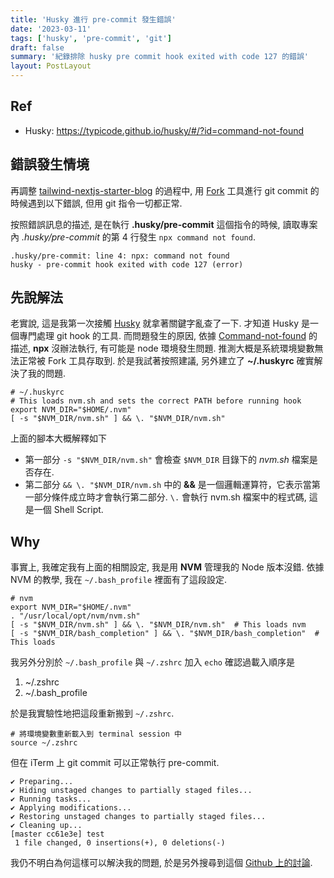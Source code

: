 ```yaml
---
title: 'Husky 進行 pre-commit 發生錯誤'
date: '2023-03-11'
tags: ['husky', 'pre-commit', 'git']
draft: false
summary: '紀錄排除 husky pre commit hook exited with code 127 的錯誤'
layout: PostLayout
---
```


<TOCInline toc={props.toc} asDisclosure />

## Ref

- Husky: https://typicode.github.io/husky/#/?id=command-not-found

## 錯誤發生情境

再調整 [tailwind-nextjs-starter-blog](https://github.com/timlrx/tailwind-nextjs-starter-blog) 的過程中, 用 [Fork](https://git-fork.com/) 工具進行 git
commit 的時候遇到以下錯誤, 但用 git 指令一切都正常.

按照錯誤訊息的描述, 是在執行 **.husky/pre-commit** 這個指令的時候, 讀取專案內 _.husky/pre-commit_ 的第 4 行發生 `npx command not found`.

```shell
.husky/pre-commit: line 4: npx: command not found
husky - pre-commit hook exited with code 127 (error)
```

## 先說解法

老實說, 這是我第一次接觸 [Husky](https://typicode.github.io/husky) 就拿著關鍵字亂查了一下. 才知道 Husky 是一個專門處理 git hook 的工具. 而問題發生的原因, 依據
[Command-not-found](https://typicode.github.io/husky/#/?id=command-not-found) 的描述, **npx** 沒辦法執行, 有可能是 node 環境發生問題.
推測大概是系統環境變數無法正常被 Fork 工具存取到. 於是我試著按照建議, 另外建立了 **~/.huskyrc** 確實解決了我的問題.

```shell:.huskyrc
# ~/.huskyrc
# This loads nvm.sh and sets the correct PATH before running hook
export NVM_DIR="$HOME/.nvm"
[ -s "$NVM_DIR/nvm.sh" ] && \. "$NVM_DIR/nvm.sh"
```

上面的腳本大概解釋如下

- 第一部分 `-s "$NVM_DIR/nvm.sh"` 會檢查 `$NVM_DIR` 目錄下的 _nvm.sh_ 檔案是否存在.
- 第二部分 `&& \. "$NVM_DIR/nvm.sh` 中的 **&&** 是一個邏輯運算符，它表示當第一部分條件成立時才會執行第二部分. `\.` 會執行 nvm.sh 檔案中的程式碼, 這是一個 Shell Script.

## Why

事實上, 我確定我有上面的相關設定, 我是用 **NVM** 管理我的 Node 版本沒錯. 依據 NVM 的教學, 我在 `~/.bash_profile` 裡面有了這段設定.

```shell:~/.bash_profile
# nvm
export NVM_DIR="$HOME/.nvm"
. "/usr/local/opt/nvm/nvm.sh"
[ -s "$NVM_DIR/nvm.sh" ] && \. "$NVM_DIR/nvm.sh"  # This loads nvm
[ -s "$NVM_DIR/bash_completion" ] && \. "$NVM_DIR/bash_completion"  # This loads
```

我另外分別於 `~/.bash_profile` 與 `~/.zshrc` 加入 `echo` 確認過載入順序是

1. ~/.zshrc
2. ~/.bash_profile

於是我實驗性地把這段重新搬到 `~/.zshrc`.

```shell
# 將環境變數重新載入到 terminal session 中
source ~/.zshrc
```

但在 iTerm 上 git commit 可以正常執行 pre-commit.

```shell
✔ Preparing...
✔ Hiding unstaged changes to partially staged files...
✔ Running tasks...
✔ Applying modifications...
✔ Restoring unstaged changes to partially staged files...
✔ Cleaning up...
[master cc61e3e] test
 1 file changed, 0 insertions(+), 0 deletions(-)
```

我仍不明白為何這樣可以解決我的問題, 於是另外搜尋到這個 [Github 上的討論](https://github.com/fork-dev/Tracker/issues/1227).
